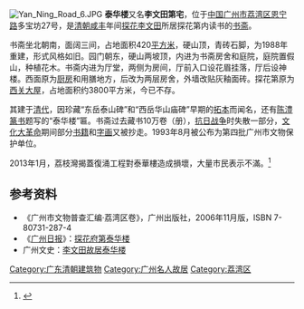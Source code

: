 {{文物保护单位
| 级别 = 市县级
| 省名 = 广东省
| 市/县名 = 广州市
| 图片 = [[File:Yan_Ning_Road_5.JPG|250px]]
| 名称 = 泰华楼
| 编号 = 4-15
| 分类 = 古、近代建筑
| 所在 = {{CHN}}[[广州市|广州市]][[荔湾区|荔湾区]]<br />[[恩宁路|恩宁路]]多宝坊27号
| 时代 = 清代
| 登录 = 1993年8月
}}
[[File:Yan_Ning_Road_6.JPG|thumb]]
'''泰华楼'''又名'''李文田第宅'''，位于[[中华人民共和国|中国]][[广州市|广州市]][[荔湾区|荔湾区]][[恩宁路|恩宁路]]多宝坊27号，是[[清朝|清朝]][[咸丰|咸丰]]年间[[探花|探花]][[李文田|李文田]]所居探花第内读书的[[书斋|书斋]]。

书斋坐北朝南，面阔三间，占地面积420[[平方米|平方米]]，硬山顶，青砖石脚，为1988年重建，形式风格如旧。园门朝东，硬山两坡顶，内进为书斋房舍和庭院，庭院置假山，种植花木。书斋内进为厅堂，两侧为房间，厅前入口设花眉挂落，厅后设神楼。西面原为[[厨房|厨房]]和用膳地方，后改为两层房舍，外墙改贴灰釉面砖。探花第原为[[西关大屋|西关大屋]]，占地面积约3800平方米，今已不存。

其建于[[清代|清代]]，因珍藏“东岳泰山碑”和“西岳华山庙碑”早期的[[拓本|拓本]]而闻名，还有[[陈澧|陈澧]][[篆书|篆书]]题写的“泰华楼”匾。书斋过去藏书10万卷（册），[[抗日战争_(中国)|抗日战争]]时失散一部分，[[文化大革命|文化大革命]]期间部分[[书籍|书籍]]和[[字画|字画]]又被抄走。1993年8月被公布为第四批广州市文物保护单位。

2013年1月，荔枝灣揭蓋復涌工程對泰華樓造成損壞，大量市民表示不滿。<ref>{{cite news|url=http://news.xkb.com.cn/shendu/2013/0126/247672.html|title=荔湾区已有方案全面修复泰华楼|date=2013-01-26|publisher=新快報|accessdate=2013-02-07|deadurl=yes|archiveurl=https://web.archive.org/web/20130507111859/http://news.xkb.com.cn/shendu/2013/0126/247672.html|archivedate=2013-05-07}}</ref>

== 参考资料 ==
{{reflist}}
*《广州市文物普查汇编·荔湾区卷》，广州出版社，2006年11月版，ISBN 7-80731-287-4
*《[[广州日报|广州日报]]》：[https://web.archive.org/web/20100429013512/http://gzdaily.dayoo.com/html/2009-03/01/content_485527.htm 探花府第泰华楼]
*广州文史：[http://www.gzzxws.gov.cn/qxws/lwws/lwzj/lwd_3/201012/t20101203_19813.htm 李文田故居泰华楼] {{Wayback|url=http://www.gzzxws.gov.cn/qxws/lwws/lwzj/lwd_3/201012/t20101203_19813.htm |date=20190821160115 }}

[[Category:广东清朝建筑物|Category:广东清朝建筑物]]
[[Category:广州名人故居|Category:广州名人故居]]
[[Category:荔湾区|Category:荔湾区]]